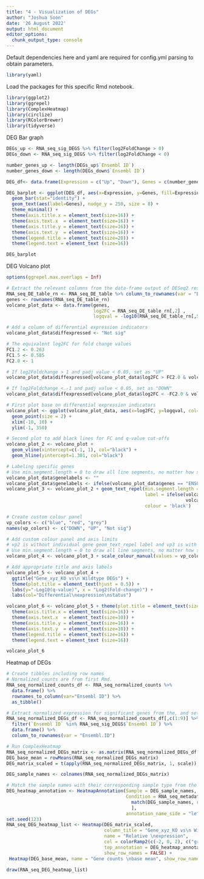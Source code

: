 ```yaml
---
title: "4 - Visualization of DEGs"
author: "Joshua Soon"
date: '26 August 2022'
output: html_document
editor_options: 
  chunk_output_type: console
---
```




Default dependencies here and yaml are required for config.yml parsing to obtain parameters.
```r
library(yaml)
```



Load the packages for this specific Rmd notebook.
```r
library(ggplot2)
library(ggrepel)
library(ComplexHeatmap)
library(circlize)
library(RColorBrewer)
library(tidyverse)
```



DEG Bar graph
```r
DEGs_up <- RNA_seq_sig_DEGS %>% filter(log2FoldChange > 0)
DEGs_down <- RNA_seq_sig_DEGS %>% filter(log2FoldChange < 0)

number_genes_up <- length(DEGs_up$`Ensembl ID`)
number_genes_down <- length(DEGs_down$`Ensembl ID`)

DEG_df<- data.frame(Expression = c("Up", "Down"), Genes = c(number_genes_up, number_genes_down))

DEG_barplot <- ggplot(DEG_df, aes(x=Expression, y=Genes, fill=Expression)) +
  geom_bar(stat="identity") +
  geom_text(aes(label=Genes), nudge_y = 250, size = 8) +
  theme_minimal() +
  theme(axis.title.x = element_text(size=16)) +
  theme(axis.text.x  = element_text(size=16)) +
  theme(axis.title.y = element_text(size=16)) +
  theme(axis.text.y  = element_text(size=16)) +
  theme(legend.title = element_text(size=20)) +
  theme(legend.text = element_text (size=16))

DEG_barplot
```



DEG Volcano plot
```r
options(ggrepel.max.overlaps = Inf)

# Extract the relevant columns from the data-frame output of DESeq2 results
RNA_seq_DE_table_rn <- RNA_seq_DE_table %>% column_to_rownames(var = "Ensembl ID")
genes <- rownames(RNA_seq_DE_table_rn)
volcano_plot_data <- data.frame(genes,
                                log2FC = RNA_seq_DE_table_rn[,2] ,
                                logqval = -log10(RNA_seq_DE_table_rn[,5]))

# Add a column of differential expression indicators
volcano_plot_data$diffexpressed <- "Not sig"

# The equivalent log2FC for fold change values
FC1.2 <- 0.263 
FC1.5 <- 0.585
FC2.0 <- 1

# If log2Foldchange > 1 and padj value < 0.05, set as "UP" 
volcano_plot_data$diffexpressed[volcano_plot_data$log2FC > FC2.0 & volcano_plot_data$logqval > 1.301] <- "UP"

# If log2Foldchange < -1 and padj value < 0.05, set as "DOWN"
volcano_plot_data$diffexpressed[volcano_plot_data$log2FC < -FC2.0 & volcano_plot_data$logqval > 1.301] <- "DOWN"

# First plot base on differential expression indicators
volcano_plot <- ggplot(volcano_plot_data, aes(x=log2FC, y=logqval, col=diffexpressed)) +
  geom_point(size = 2) +
  xlim(-10, 10) +
  ylim(-1, 350)

# Second plot to add black lines for FC and q-value cut-offs
volcano_plot_2 <- volcano_plot +
  geom_vline(xintercept=c(-1, 1), col="black") +
  geom_hline(yintercept=1.301, col="black")

# Labeling specific genes
# Use min.segment.length = 0 to draw all line segments, no matter how short they are.
volcano_plot_data$genelabels <- ""
volcano_plot_data$genelabels <- ifelse(volcano_plot_data$genes == "ENSG00000117215", TRUE, FALSE)
volcano_plot_3 <- volcano_plot_2 + geom_text_repel(min.segment.length = 0,
                                                   label = ifelse(volcano_plot_data$genelabels,
                                                                  volcano_plot_data$genes, ""),
                                                   colour = 'black')

# Create custom colour panel
vp_colors <- c("blue", "red", "grey")
names(vp_colors) <- c("DOWN", "UP", "Not sig")

# Add custom colour panel and axis limits
# vp2 is without individual gene geom_text_repel label and vp3 is with individual gene geom_text_repel label
# Use min.segment.length = 0 to draw all line segments, no matter how short they are
volcano_plot_4 <- volcano_plot_3 + scale_colour_manual(values = vp_colors)

# Add appropriate title and axis labels
volcano_plot_5 <- volcano_plot_4 + 
  ggtitle("Gene_xyz_KO vs\n Wildtype DEGs") +
  theme(plot.title = element_text(hjust = 0.5)) +
  labs(y="-Log10(q-value)", x = "Log2(Fold-change)") +
  labs(col="Differential\nexpression\nstatus")

volcano_plot_6 <- volcano_plot_5 + theme(plot.title = element_text(size=20)) +
  theme(axis.title.x = element_text(size=16)) +
  theme(axis.text.x  = element_text(size=10)) +
  theme(axis.title.y = element_text(size=16)) +
  theme(axis.text.y  = element_text(size=10)) +
  theme(legend.title = element_text(size=16)) +
  theme(legend.text = element_text (size=16))

volcano_plot_6
```



Heatmap of DEGs
```r
# Create tibbles including row names
# Normalized_counts are from first Rmd.
RNA_seq_normalized_counts_df <- RNA_seq_normalized_counts %>% 
  data.frame() %>%
  rownames_to_column(var="Ensembl ID") %>% 
  as_tibble()

# Extract normalized expression for significant genes from the, and set the gene column (1) to row names
RNA_seq_normalized_DEGs_df <- RNA_seq_normalized_counts_df[,c(1:9)] %>% 
  filter(`Ensembl ID` %in% RNA_seq_sig_DEGS$`Ensembl ID`) %>% 
  data.frame() %>%
  column_to_rownames(var = "Ensembl.ID")

# Run ComplexHeatmap
RNA_seq_normalized_DEGs_matrix <- as.matrix(RNA_seq_normalized_DEGs_df[, grep("_", colnames(RNA_seq_normalized_DEGs_df))])
DEG_base_mean = rowMeans(RNA_seq_normalized_DEGs_matrix)
DEG_matrix_scaled = t(apply(RNA_seq_normalized_DEGs_matrix, 1, scale))

DEG_sample_names <- colnames(RNA_seq_normalized_DEGs_matrix)

# Match the sample names with their corresponding sample type from the metadata
DEG_heatmap_annotation <- HeatmapAnnotation(Sample = DEG_sample_names,
                                            Condition = RNA_seq_metadata$sampletype[
                                              match(DEG_sample_names, rownames(RNA_seq_metadata))
                                              ],
                                            annotation_name_side = "left")
set.seed(123)
RNA_seq_DEG_heatmap_list <- Heatmap(DEG_matrix_scaled,
                                    column_title = "Gene_xyz_KO vs\n Wildtype significant DEGs",
                                    name = "Relative \nexpression",
                                    col = colorRamp2(c(-2, 0, 2), c("green", "black", "red")),
                                    top_annotation = DEG_heatmap_annotation,
                                    show_row_names = FALSE) +
 Heatmap(DEG_base_mean, name = "Gene counts \nbase mean", show_row_names = FALSE, show_column_names = FALSE)

draw(RNA_seq_DEG_heatmap_list)
```
